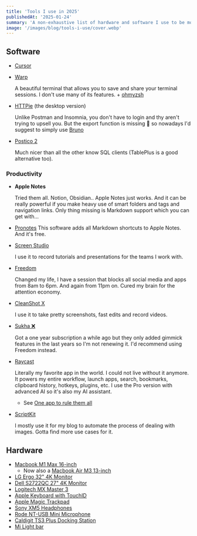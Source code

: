 ```yaml
---
title: 'Tools I use in 2025'
publishedAt: '2025-01-24'
summary: 'A non-exhaustive list of hardware and software I use to be more efficient in my day-to-day work.'
image: '/images/blog/tools-i-use/cover.webp'
---
```


## Software

- [Cursor](https://www.cursor.com/)

- [Warp](https://www.warp.dev/)

  A beautiful terminal that allows you to save and share your terminal sessions. I don't use many of its features. + [ohmyzsh](https://ohmyz.sh/)

- [HTTPie](https://httpie.io/) (the desktop version)

  Unlike Postman and Insomnia, you don't have to login and thy aren't trying to upsell you.
  But the export function is missing 🤮 so nowadays I'd suggest to simply use [Bruno](https://www.usebruno.com/)

- [Postico 2](https://eggerapps.at/postico/)

  Much nicer than all the other know SQL clients (TablePlus is a good alternative too).

### Productivity

- **Apple Notes**

  Tried them all. Notion, Obsidian.. Apple Notes just works. And it can be really powerful if you make heavy use of smart folders and tags and navigation links.
  Only thing missing is Markdown support which you can get with...

- [Pronotes](https://www.pronotes.app/)
  This software adds all Markdown shortcuts to Apple Notes. And it's free.

- [Screen Studio](https://www.screen.studio/)

  I use it to record tutorials and presentations for the teams I work with.

- [Freedom](https://freedom.to/)

  Changed my life, I have a session that blocks all social media and apps from 8am to 6pm. And again from 11pm on. Cured my brain for the attention economy.

- [CleanShot X](https://cleanshot.com/)

  I use it to take pretty screenshots, fast edits and record videos.

- [Sukha ❌](https://www.thesukha.co/app)

  Got a one year subscription a while ago but they only added gimmick features in the last years so I'm not renewing it. I'd recommend using Freedom instead.

- [Raycast](https://www.raycast.com/)

  Literally my favorite app in the world. I could not live without it anymore.
  It powers my entire workflow, launch apps, search, bookmarks, clipboard history, hotkeys, plugins, etc.
  I use the Pro version with advanced AI so it's also my AI assistant.

  - See [One app to rule them all](https://www.nathanbrachotte.dev/blog/one-app-to-rule-them-all)

- [ScriptKit](https://www.raycast.com/)

  I mostly use it for my blog to automate the process of dealing with images. Gotta find more use cases for it.

## Hardware

- [Macbook M1 Max 16-inch](https://www.apple.com/macbook-pro-16/)
  - Now also a [Macbook Air M3 13-inch](https://www.apple.com/macbook-air/)
- [LG Ergo 32" 4K Monitor](https://www.lg.com/us/monitors/lg-32un880-b-4k-uhd-led-monitor)
- [Dell S2722QC 27" 4K Monitor](https://www.dell.com/de-de/shop/dell-27-4k-uhd-usb-c-monitor-s2722qc/apd/210-bbrq/monitore-und-monitorzubeh%C3%B6r)
- [Logitech MX Master 3](https://www.logitech.com/en-us/products/mice/mx-master-3.910-005620.html)
- [Apple Keyboard with TouchID](https://www.apple.com/shop/product/MQ052LL/A/magic-keyboard-with-numeric-keypad-us-english)
- [Apple Magic Trackpad](https://www.apple.com/shop/product/MXK93AM/A/magic-trackpad-usb%E2%80%91c-white-multi-touch-surface)
- [Sony XM5 Headphones](https://www.sony.de/electronics/kopfband-kopfhoerer/wh-1000xm5)
- [Rode NT-USB Mini Microphone](https://rode.com/de/microphones/usb/nt-usb-mini)
- [Caldigit TS3 Plus Docking Station](https://www.caldigit.com/ts3-plus/)
- [Mi Light bar](https://www.mi.com/global/product/mi-computer-monitor-light-bar/)
